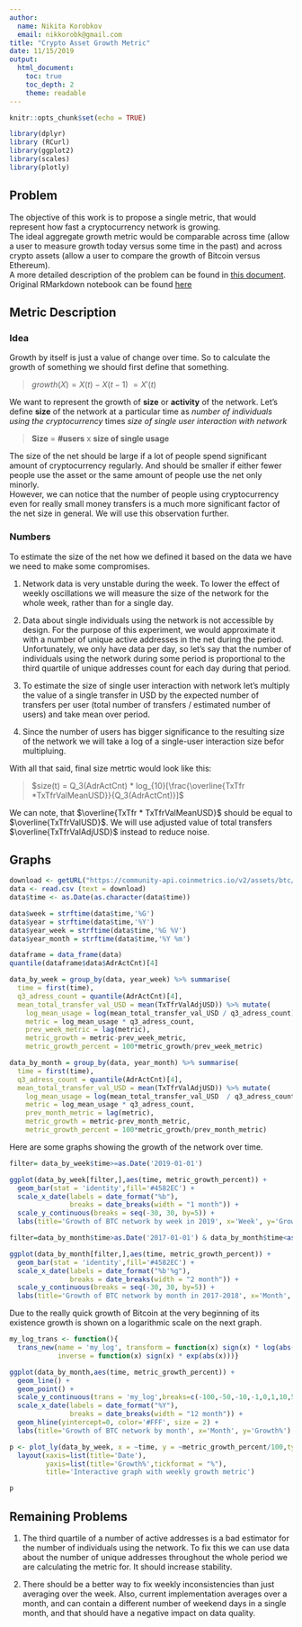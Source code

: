 ```yaml
---
author:
  name: Nikita Korobkov
  email: nikkorobk@gmail.com
title: "Crypto Asset Growth Metric"
date: 11/15/2019
output:
  html_document:
    toc: true
    toc_depth: 2
    theme: readable
---
```


```r
knitr::opts_chunk$set(echo = TRUE)

library(dplyr)
library (RCurl)
library(ggplot2)
library(scales)
library(plotly)
```

## Problem

The objective of this work is to propose a single metric, that would represent how fast a cryptocurrency network is growing.  
The ideal aggregate growth metric would be comparable across time (allow a user to measure growth today versus some time in the past) and across crypto assets (allow a user to compare the growth of Bitcoin versus Ethereum).  
A more detailed description of the problem can be found in [this document](case-study.pdf).  
Original RMarkdown notebook can be found [here](CryptoAssetGrowth.Rmd)

## Metric Description

### Idea

Growth by itself is just a value of change over time. So to calculate the growth of something we should first define that something.  

>  $growth(X) = X(t) - X(t-1) ~= X'(t)$

We want to represent the growth of **size** or **activity** of the network. 
Let's define **size** of the network at a particular time as *number of individuals using the cryptocurrency* times *size of single user interaction with network*


> **Size** = **#users** x **size of single usage**

The size of the net should be large if a lot of people spend significant amount of cryptocurrency regularly. And should be smaller if either fewer people use the asset or the same amount of people use the net only minorly.  
However, we can notice that the number of people using cryptocurrency even for really small money transfers is a much more significant factor of the net size in general. We will use this observation further. 

### Numbers
To estimate the size of the net how we defined it based on the data we have we need to make some compromises.  

1. Network data is very unstable during the week. To lower the effect of weekly oscillations we will measure the size of the network for the whole week, rather than for a single day. 

2. Data about single individuals using the network is not accessible by design. For the purpose of this experiment, we would approximate it with a number of unique active addresses in the net during the period. Unfortunately, we only have data per day, so let's say that the number of individuals using the network during some period is proportional to the third quartile of unique addresses count for each day during that period. 

3. To estimate the size of single user interaction with network let's multiply the  value of a single transfer in USD by the expected number of transfers per user (total number of transfers / estimated number of users) and take mean over period.

4. Since the number of users has bigger significance to the resulting size of the network we will take a log of a single-user interaction size befor multipluing. 

With all that said, final size metrtic would look like this: 

> $size(t) =  Q_3(AdrActCnt) * log_{10}[\frac{\overline{TxTfr *TxTfrValMeanUSD}}{Q_3(AdrActCnt)}]$

We can note, that $\overline{TxTfr * TxTfrValMeanUSD}$ should be equal to $\overline{TxTfrValUSD}$. We will use adjusted value of total transfers $\overline{TxTfrValAdjUSD}$ instead to reduce noise.


## Graphs

```r
download <- getURL("https://community-api.coinmetrics.io/v2/assets/btc/metricdata.csv?metrics=AdrActCnt,TxTfrValMeanUSD,TxTfrCnt,TxTfrValAdjUSD&start=2010-01-01")
data <- read.csv (text = download)
data$time <- as.Date(as.character(data$time))

data$week = strftime(data$time,'%G')
data$year = strftime(data$time,'%Y')
data$year_week = strftime(data$time,'%G %V')
data$year_month = strftime(data$time,'%Y %m')

dataframe = data_frame(data)
quantile(dataframe$data$AdrActCnt)[4]

data_by_week = group_by(data, year_week) %>% summarise(
  time = first(time),
  q3_adress_count = quantile(AdrActCnt)[4],
  mean_total_transfer_val_USD = mean(TxTfrValAdjUSD)) %>% mutate(
    log_mean_usage = log(mean_total_transfer_val_USD / q3_adress_count),
    metric = log_mean_usage * q3_adress_count,
    prev_week_metric = lag(metric),
    metric_growth = metric-prev_week_metric,
    metric_growth_percent = 100*metric_growth/prev_week_metric)

data_by_month = group_by(data, year_month) %>% summarise(
  time = first(time),
  q3_adress_count = quantile(AdrActCnt)[4],
  mean_total_transfer_val_USD = mean(TxTfrValAdjUSD)) %>% mutate(
    log_mean_usage = log(mean_total_transfer_val_USD  / q3_adress_count),
    metric = log_mean_usage * q3_adress_count,
    prev_month_metric = lag(metric),
    metric_growth = metric-prev_month_metric,
    metric_growth_percent = 100*metric_growth/prev_month_metric)
```

Here are some graphs showing the growth of the network over time. 

```r
filter= data_by_week$time>=as.Date('2019-01-01')

ggplot(data_by_week[filter,],aes(time, metric_growth_percent)) +
  geom_bar(stat = 'identity',fill='#4582EC') + 
  scale_x_date(labels = date_format("%b"),
               breaks = date_breaks(width = "1 month")) +
  scale_y_continuous(breaks = seq(-30, 30, by=5)) + 
  labs(title='Growth of BTC network by week in 2019', x='Week', y='Growth%')
```

```r
filter=data_by_month$time>as.Date('2017-01-01') & data_by_month$time<as.Date('2019-01-01')

ggplot(data_by_month[filter,],aes(time, metric_growth_percent)) +
  geom_bar(stat = 'identity',fill='#4582EC') + 
  scale_x_date(labels = date_format("%b'%g"),
               breaks = date_breaks(width = "2 month")) +
  scale_y_continuous(breaks = seq(-30, 30, by=5)) + 
  labs(title='Growth of BTC network by month in 2017-2018', x='Month', y='Growth%')
```


Due to the really quick growth of Bitcoin at the very beginning of its existence growth is shown on a logarithmic scale on the next graph. 

```r

my_log_trans <- function(){
  trans_new(name = 'my_log', transform = function(x) sign(x) * log(abs(x)), 
            inverse = function(x) sign(x) * exp(abs(x)))}

ggplot(data_by_month,aes(time, metric_growth_percent)) +
  geom_line() +
  geom_point() + 
  scale_y_continuous(trans = 'my_log',breaks=c(-100,-50,-10,-1,0,1,10,50,100))+
  scale_x_date(labels = date_format("%Y"),
               breaks = date_breaks(width = "12 month")) +
  geom_hline(yintercept=0, color='#FFF', size = 2) +
  labs(title='Growth of BTC network by month', x='Month', y='Growth%')
```



```r
p <- plot_ly(data_by_week, x = ~time, y = ~metric_growth_percent/100,type = 'scatter', mode = 'lines') %>%
  layout(xaxis=list(title='Date'),
         yaxis=list(title='Growth%',tickformat = "%"),
         title='Interactive graph with weekly growth metric')

p

```

## Remaining Problems

1. The third quartile of a number of active addresses is a bad estimator for the number of individuals using the network. To fix this we can use data about the number of unique addresses throughout the whole period we are calculating the metric for. It should increase stability. 

2. There should be a better way to fix weekly inconsistencies than just averaging over the week. Also, current implementation averages over a month, and can contain a different number of weekend days in a single month, and that should have a negative impact on data quality.
